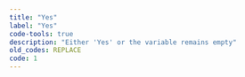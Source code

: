 ```yaml
---
title: "Yes"
label: "Yes"
code-tools: true
description: "Either 'Yes' or the variable remains empty"
old_codes: REPLACE
code: 1
---
```

